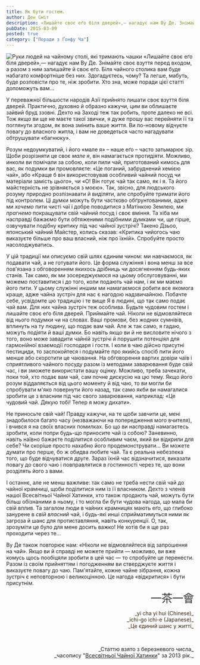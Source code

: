 ```yaml
---
title: Як бути гостем.
author: Ден Сміт
description: «Лишайте своє еґо біля дверей»,— нагадує нам Ву Де. Знімайте своє взуття перед входом, а разом з ним залишайте і своє еґо...
pubDate: 2015-03-09
posted: true
category: ["Поради з Ґонфу Ча"]
---
```



<img  src={Image1.src}  class="float-left" alt="Руки людей на чайному столі, які тримають чашки" /> «Лишайте своє еґо біля дверей»,— нагадує нам Ву Де. Знімайте своє взуття перед входом, а разом з ним залишайте й своє еґо. Біля чайного столика вам буде набагато комфортніше без них. Здогадуєтесь, чому? Та легше, мабуть, буде розповісти про те, ніж зробити. Хто зна, може поради цієї статті допоможуть вам...

У переважної більшости народів Азії прийнято лишати своє взуття біля дверей. Практично, духовно й образно кажучи, цим ви облишаєте зайвий бруд ззовні. Дехто на Заході теж так робить, проте далеко не всі. Тож якщо ви ще не маєте такої звички, я дуже прошу вас перейняти її та поглянути згодом, як вона змінить ваше життя. Ви по-новому відчуєте повагу до власного житла, і вам не доведеться часто нагадувати обтрушувати «багнюку».

Розум недоумкуватий, і його «мале я» – наше еґо – часто затьмарює зір. Щоби розрізняти це своє _мале я_, він намагається протидіяти. Можливо, инколи ви помічали за собою, коли пили чай, приготований кимось для вас, як подумки ви промовляєте: «Це поганий, забруднений хемією чай», або «Краще б він використовував особливий чайний посуд чи матеріали замість _цього_», чи «О! Він готує чай так само, як і я. Та його майстерність не зрівняється з моєю». Так, звісно, для людського розуму природно розпізнавати й виділяти, але спробуйте тримати його під контролем. Ці думки можуть бути частково обґрунтованими, адже ми _хочемо_ пити чисті чаї і добре поводитися з Матінкою Землею, ми _прагнемо_ покращувати свій чайний посуд і своє вміння. Та хіба ми насправді бажаємо бути обтяженими подібними думками чи, ще гірше, озвучувати подібну критику під час чайної зустрічі? Такено Дзьоо, японський чайний Майстер, колись сказав: «Критика чийогось чаю виказуєте більше про ваш власний, ніж про їхній». Спробуйте просто насолоджуватись.

У цій традиції ми описуємо свій шлях єдиним чином: ми навчаємося, як подавати чай, а не готувати його. Це форма служіння і вона менш за все пов'язана з обговоренням якихось дрібниць чи досягненням будь-яких станів. Так само, як ми зосереджуємося на цьому обслуговуванні, ми можемо поставитися і до того, коли подають чай нам, і як ми маємо його пити. У цьому служінні иншим ми намагаємося робити все якомога краще, адже чайна зустріч для нас є нагодою надзвичайною. Побачте себе, усвідомте цю традицію і те вище Я в людині, що так само подає чай вам. Для них чайна зустріч теж особлива. Будьте чудовим гостем і лишайте своє еґо біля дверей. Приймайте чай. Ніколи не відмовляйтеся від нього подумки чи на словах. Ваші промови, без жодних сумнівів, вплинуть на ту людину, що подає вам чай. Але ж так само, я гадаю, можуть подіяти й ваші думки. Бо навіть якщо ви й не висловите нічого з того, воно може завадити чайній зустрічі й порушити потенціял для гармонійної взаємодії господаря і гостя. І коли в чаю дійсно присутні пестициди, то заспокойтеся і подумайте про якийсь спосіб пити його менше або скоротити це чаювання. На обговорення вартих довіри чаїв і сприятливого чайного посуду разом із методами заварювання буде свій час, і ви зможете використати вашу оцінку. Можливо, треба зачекати, поки той, хто подає вам чай, сам почне дискусію на цю тему. Якщо його розум віддаляється від цього моменту й від чаю, то ви могли би спробувати м'яко повернути його назад, так само якби ви намагалися зробити це з власним під час свого заварювання, наприклад: «Це чудовий чай. Дякую тобі! Тепер я можу дихати».

Не приносьте свій чай! Правду кажучи, на те щоби завчити це, мені знадобилося багато часу (незважаючи на попередження мого вчителя), і вчився я на своїх власних помилках. Бо що ви насправді намагаєтесь зробити, коли попри будь-що приносите чай із собою? Заневинно, навіть наївно бажаєте поділитися особливим чаєм, який ви відкрили для себе? Чи скоріше просто нахабно його продемонструвати... Ви можете думати про перше, бо ж обидва любите чай. Та є реальна небезпека того, що буде відчуватися друге. Зараз їхній час відзначитися, виказати повагу до свого чаю і повправлятися в гостинності через те, що вони розділять його з вами.

І останнє, але не менш важливе: так само не треба нести свій чай до чайної крамниці, щоби поділитися ним із її власником. Дехто з членів нашої Всесвітньої Чайної Хатинки, хто також продають чай, можуть бути більш обізнаними в ньому, і то могла би бути чудова нагода, що мала би свій вплив. Та загалом люди в чайних крамницях мають еґо, що глибоко занурене в _свій власний_ чай, і будь-які инші сприйматимуться ними як загроза й шанс для протиставляння, навіть конкуренції. О, так, зрозуміти це було для мене досить важко! Не хотів би я ще раз проходити через те...

Ву Де також повторює нам: «Ніколи не відмовляйтеся від запрошення на чай». Якщо ви й справді не можете прийти — можливо, ви вже комусь щось пообіцяли зробити в цей час — то спробуйте це перенести. Разом із своїм прийняттям і погодженням ви стверджуєте життя і виказуєте повагу до чаю. Пам'ятайте, кожне чайне зібрання, кожна зустріч є неповторною і великоцінною. Це нагода «відкритися» і бути присутнім.

<h3 style="font-size: 30px; color: #333333; font-weight: 400; letter-spacing: -1px; line-height: 1.2; margin: 0px; padding: 0px; text-align: right;">一茶一會</h3>
<p style="color: #362107; text-align: right;">_yi cha yi hui (Chinese)_<br />_ichi-go ichi-e (Japanese)_<br />_Це єдиний шанс у житті_</p>

<p>&nbsp;</p>
<p align="right" style="font-size: 0.9rem;">_Статтю взято з березневого числа_<br />_часопису "<a href="http://www.globalteahut.org/" target="_blank" rel="noopener">Всесвітньої Чайної Хатинки</a>" за 2013 рік._</p>